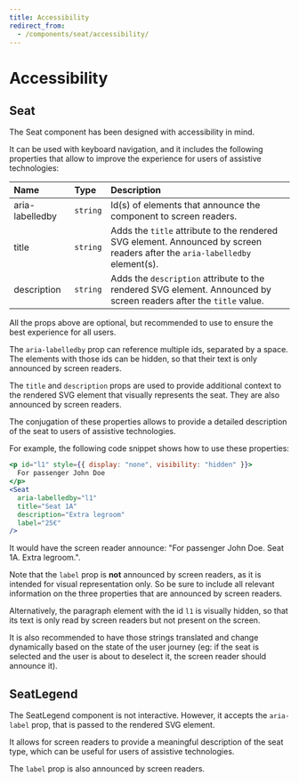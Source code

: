 ```yaml
---
title: Accessibility
redirect_from:
  - /components/seat/accessibility/
---
```


# Accessibility

## Seat

The Seat component has been designed with accessibility in mind.

It can be used with keyboard navigation, and it includes the following properties that allow to improve the experience for users of assistive technologies:

| Name            | Type     | Description                                                                                                                 |
| :-------------- | :------- | :-------------------------------------------------------------------------------------------------------------------------- |
| aria-labelledby | `string` | Id(s) of elements that announce the component to screen readers.                                                            |
| title           | `string` | Adds the `title` attribute to the rendered SVG element. Announced by screen readers after the `aria-labelledby` element(s). |
| description     | `string` | Adds the `description` attribute to the rendered SVG element. Announced by screen readers after the `title` value.          |

All the props above are optional, but recommended to use to ensure the best experience for all users.

The `aria-labelledby` prop can reference multiple ids, separated by a space.
The elements with those ids can be hidden, so that their text is only announced by screen readers.

The `title` and `description` props are used to provide additional context to the rendered SVG element that visually represents the seat.
They are also announced by screen readers.

The conjugation of these properties allows to provide a detailed description of the seat to users of assistive technologies.

For example, the following code snippet shows how to use these properties:

```jsx
<p id="l1" style={{ display: "none", visibility: "hidden" }}>
  For passenger John Doe
</p>
<Seat
  aria-labelledby="l1"
  title="Seat 1A"
  description="Extra legroom"
  label="25€"
/>
```

It would have the screen reader announce: "For passenger John Doe. Seat 1A. Extra legroom.".

Note that the `label` prop is **not** announced by screen readers, as it is intended for visual representation only.
So be sure to include all relevant information on the three properties that are announced by screen readers.

Alternatively, the paragraph element with the id `l1` is visually hidden, so that its text is only read by screen readers but not present on the screen.

It is also recommended to have those strings translated and change dynamically based on the state of the user journey (eg: if the seat is selected and the user is about to deselect it, the screen reader should announce it).

## SeatLegend

The SeatLegend component is not interactive. However, it accepts the `aria-label` prop, that is passed to the rendered SVG element.

It allows for screen readers to provide a meaningful description of the seat type, which can be useful for users of assistive technologies.

The `label` prop is also announced by screen readers.
